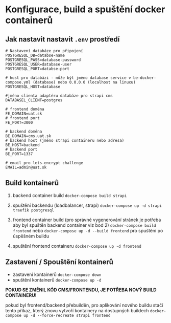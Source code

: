 # Konfigurace, build a spuštění docker containerů

## Jak nastavit nastavit `.env` prostředí
```
# Nastavení databáze pro připojení
POSTGRESQL_DB=databse-name
POSTGRESQL_PASS=database-password
POSTGRESQL_USER=database-user
POSTGRESQL_PORT=databse-port

# host pro databázi - může být jméno database service v be-docker-compose.yml (database) nebo 0.0.0.0 (localhost na linuxu)
POSTGRESQL_HOST=database

#jméno clienta adaptéru databáze pro strapi cms 
DATABASEL_CLIENT=postgres 

# frontend doména
FE_DOMAIN=uat.sk 
# frontend port
FE_PORT=3000

# backend doména
BE_DOMAIN=cms.uat.sk
# backend host (jméno strapi containeru nebo adresa) 
BE_HOST=backend 
# backend port
BE_PORT=1337

# email pro lets-encrypt challenge
EMAIL=admin@uat.sk
```

## Build kontainerů

1. backend container build
`docker-compose build strapi`

2. spuštění backendu (loadbalancer, strapi)
`docker-compose up -d strapi traefik postgresql`

3. frontend container build (pro správné vygenerování stránek je potřeba aby byl spuštěn backend container viz bod 2)
`docker-compose build frontend` nebo `docker-compose up -d --build frontend` pro spuštění po úspěšném buildu

4. spuštění frontend containeru
`docker-compose up -d frontend`


## Zastavení / Spouštění kontainerů 
- zastavení kontainerů
`docker-compose down`
- spuštění kontainerů
`docker-compose up -d`

**POKUD SE ZMĚNIL KÓD CMS/FRONTENDU, JE POTŘEBA NOVÝ BUILD CONTAINERU!**

pokud byl frontend/backend přebuilděn, pro aplikování nového buildu stačí tento příkaz, který znovu vytvoří kontainery na dostupných buildech
`docker-compose up -d --force-recreate strapi frontend`
